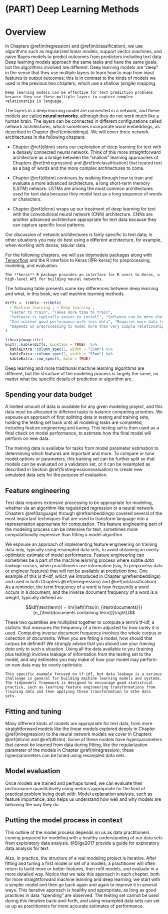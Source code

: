 # (PART) Deep Learning Methods {-}

# Overview {#dloverview .unnumbered}

\thispagestyle{myheadings}

In Chapters \@ref(mlregression) and \@ref(mlclassification), we use algorithms such as regularized linear models, support vector machines, and naive Bayes models to predict outcomes from predictors including text data. Deep learning models approach the same tasks and have the same goals, but the algorithms involved are different. Deep learning models are "deep" in the sense that they use multiple layers to learn how to map from input features to output outcomes; this is in contrast to the kinds of models we used in the previous two chapters, which use a shallow (single) mapping. 

```block
Deep learning models can be effective for text prediction problems because they use these multiple layers to capture complex relationships in language.
```

The layers in a deep learning model are connected in a network, and these models are called **neural networks**, although they do not work much like a human brain. The layers can be connected in different configurations called network architectures, which sometimes incorporate word embeddings\index{embeddings}, as described in Chapter \@ref(embeddings). We will cover three network architectures\index{network architecture} in the following chapters:

- Chapter \@ref(dldnn) starts our exploration of deep learning for text with a densely connected neural network. Think of this more straightforward architecture as a bridge between the "shallow" learning approaches of Chapters \@ref(mlregression) and \@ref(mlclassification) that treated text as a bag of words and the more complex architectures to come.

- Chapter \@ref(dllstm) continues by walking through how to train and evaluate a more advanced architecture, a long short-term memory (LSTM) network. LSTMs are among the most common architectures used for text data because they model text as a long sequence of words or characters.

- Chapter \@ref(dlcnn) wraps up our treatment of deep learning for text with the convolutional neural network (CNN) architecture. CNNs are another advanced architecture appropriate for text data because they can capture specific local patterns.

Our discussion of network architectures\index{network architecture} is fairly specific to text data; in other situations you may do best using a different architecture, for example, when working with dense, tabular data.

For the following chapters, we will use tidymodels packages along with [Tensorflow](https://www.tensorflow.org/) and the R interface to Keras [@R-keras] for preprocessing, modeling, and evaluation. 

\thispagestyle{myheadings}

```block
The **keras** R package provides an interface for R users to Keras, a high-level API for building neural networks.
```

The following table presents some key differences between deep learning and what, in this book, we call machine learning methods.\index{machine learning!comparing}\index{deep learning!comparing}

```r
diffs <- tibble::tribble(
  ~`Machine learning`, ~`Deep learning`,
  "Faster to train", "Takes more time to train",
  "Software is typically easier to install", "Software can be more challenging to install",
  "Can achieve good performance with less data", "Requires more data for good performance",
  "Depends on preprocessing to model more than very simple relationships", "Can model highly complex relationships"
)

library(magrittr)
knitr::kable(diffs, booktabs = TRUE)  %>%
  kableExtra::column_spec(1, width = "55mm") %>%
  kableExtra::column_spec(2, width = "55mm") %>%
  kableExtra::row_spec(0, bold = TRUE)
```

Deep learning and more traditional machine learning algorithms are different, but the structure of the modeling process is largely the same, no matter what the specific details of prediction or algorithm are.

## Spending your data budget {-}

A limited amount of data is available for any given modeling project, and this data must be allocated to different tasks to balance competing priorities. We espouse an approach of first splitting data in testing and training sets, holding the testing set back until all modeling tasks are completed, including feature engineering and tuning. This testing set is then used as a final check on model performance, to estimate how the final model will perform on new data. 

The training data is available for tasks from model parameter estimation to determining which features are important and more. To compare or tune model options or parameters, this training set can be further split so that models can be evaluated on a validation set, or it can be resampled as described in Section \@ref(firstregressionevaluation) to create new simulated data sets for the purpose of evaluation. 

## Feature engineering {-}

\thispagestyle{myheadings}

\index{feature engineering}Text data requires extensive processing\index{preprocessing} to be appropriate for modeling, whether via an algorithm like regularized regression or a neural network. Chapters \@ref(language) through \@ref(embeddings) covered several of the most important techniques that are used to transform language into a representation appropriate for computation. This feature engineering part of the modeling process can be intensive for text, sometimes more computationally expensive than fitting a model algorithm. 

We espouse an approach of implementing feature engineering on training data only, typically using resampled data sets, to avoid obtaining an overly optimistic estimate of model performance. Feature engineering can sometimes be a part of the machine learning process where subtle _data leakage_\index{data leakage} occurs, when practitioners use information (say, to preprocess data or engineer features) that will not be available at prediction time. One example of this is tf-idf, which we introduced in Chapter \@ref(embeddings) and used in both Chapters \@ref(mlregression) and \@ref(mlclassification). As a reminder, the term frequency\index{term frequency} of a word is how frequently a word occurs in a document, and the inverse document frequency\index{inverse document frequency} of a word is a weight, typically defined as:

$$idf(\text{term}) = \ln{\left(\frac{n_{\text{documents}}}{n_{\text{documents containing term}}}\right)}$$

These two quantities are multiplied together to compute a term's tf-idf\index{tf-idf}, a statistic that measures the frequency of a term adjusted for how rarely it is used. Computing inverse document frequency involves the whole corpus\index{corpus} or collection of documents. When you are fitting a model, how should that corpus be defined? We strongly advise that you should use your _training data only_ in such a situation. Using all the data available to you (training plus testing) involves leakage of information from the testing set to the model, and any estimates you may make of how your model may perform on new data may be overly optimistic.

\index{feature engineering}
```block
This specific example focused on tf-idf, but data leakage is a serious challenge in general for building machine learning models and systems. The tidymodels framework is designed to encourage good statistical practice, such as learning feature engineering transformations from training data and then applying those transformation to othe data sets.
```


## Fitting and tuning {-}

\thispagestyle{myheadings}

Many different kinds of models are appropriate for text data, from more straightforward models like the linear models explored deeply in Chapter \@ref(mlregression) to the neural network models we cover in Chapters  \@ref(dlcnn) and \@ref(dllstm). Some of these models have hyperparameters that cannot be learned from data during fitting, like the regularization parameter of the models in Chapter \@ref(mlregression); these hyperparameters can be tuned using resampled data sets.

## Model evaluation {-}

\index{models!analysis}Once models are trained and perhaps tuned, we can evaluate their performance quantitatively using metrics appropriate for the kind of practical problem being dealt with. Model explanation analysis, such as feature importance, also helps us understand how well and why models are behaving the way they do.

## Putting the model process in context {-}

This outline of the model process depends on us as data practitioners coming prepared for modeling with a healthy understanding of our data sets from exploratory data analysis. @Silge2017 provide a guide for exploratory data analysis for text. 

Also, in practice, the structure of a real modeling project is iterative. After fitting and tuning a first model or set of a models, a practitioner will often return to build more or better features, then refit models, and evaluate in a more detailed way. Notice that we take this approach in each chapter, both for more straightforward machine learning and deep learning; we start with a simpler model and then go back again and again to improve it in several ways. This iterative approach is healthy and appropriate, as long as good practices in data "spending" are observed. The testing set cannot be used during this iterative back-and-forth, and using resampled data sets can set us up as practitioners for more accurate estimates of performance.

\thispagestyle{myheadings}